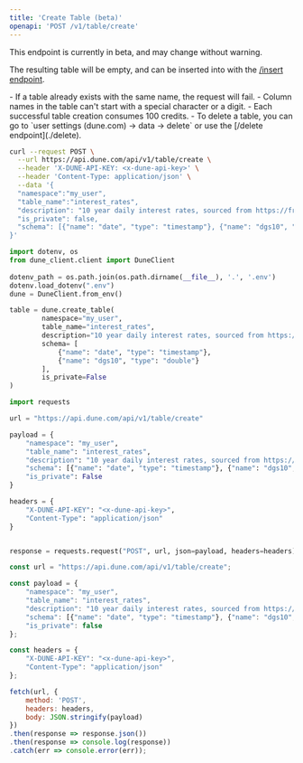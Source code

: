```yaml
---
title: 'Create Table (beta)'
openapi: 'POST /v1/table/create'
---
```


<Warning>
This endpoint is currently in beta, and may change without warning.
</Warning>

The resulting table will be empty, and can be inserted into with the [/insert endpoint](./insert).

<Note>
- If a table already exists with the same name, the request will fail.
- Column names in the table can't start with a special character or a digit.
- Each successful table creation consumes 100 credits.
- To delete a table, you can go to `user settings (dune.com) -> data -> delete` or use the [/delete endpoint](./delete).
</Note>

<RequestExample>

```bash curl
curl --request POST \
  --url https://api.dune.com/api/v1/table/create \
  --header 'X-DUNE-API-KEY: <x-dune-api-key>' \
  --header 'Content-Type: application/json' \
  --data '{
  "namespace":"my_user",
  "table_name":"interest_rates",
  "description": "10 year daily interest rates, sourced from https://fred.stlouisfed.org/series/DGS10",
  "is_private": false,
  "schema": [{"name": "date", "type": "timestamp"}, {"name": "dgs10", "type": "double"}]
}'
```

```python Python SDK
import dotenv, os
from dune_client.client import DuneClient
 
dotenv_path = os.path.join(os.path.dirname(__file__), '.', '.env')
dotenv.load_dotenv(".env")
dune = DuneClient.from_env()

table = dune.create_table(
        namespace="my_user",
        table_name="interest_rates",
        description="10 year daily interest rates, sourced from https://fred.stlouisfed.org/series/DGS10",
        schema= [
            {"name": "date", "type": "timestamp"},
            {"name": "dgs10", "type": "double"}
        ],
        is_private=False
)
```

```python Python
import requests

url = "https://api.dune.com/api/v1/table/create"

payload = {
    "namespace": "my_user",
    "table_name": "interest_rates",
    "description": "10 year daily interest rates, sourced from https://fred.stlouisfed.org/series/DGS10",
    "schema": [{"name": "date", "type": "timestamp"}, {"name": "dgs10", "type": "double"}],
    "is_private": False
}

headers = {
    "X-DUNE-API-KEY": "<x-dune-api-key>",
    "Content-Type": "application/json"
}


response = requests.request("POST", url, json=payload, headers=headers)
```

```javascript Javascript
const url = "https://api.dune.com/api/v1/table/create";

const payload = {
    "namespace": "my_user",
    "table_name": "interest_rates",
    "description": "10 year daily interest rates, sourced from https://fred.stlouisfed.org/series/DGS10",
    "schema": [{"name": "date", "type": "timestamp"}, {"name": "dgs10", "type": "double"}],
    "is_private": false
};

const headers = {
    "X-DUNE-API-KEY": "<x-dune-api-key>",
    "Content-Type": "application/json"
};

fetch(url, {
    method: 'POST',
    headers: headers,
    body: JSON.stringify(payload)
})
.then(response => response.json())
.then(response => console.log(response))
.catch(err => console.error(err));
```
</RequestExample>
